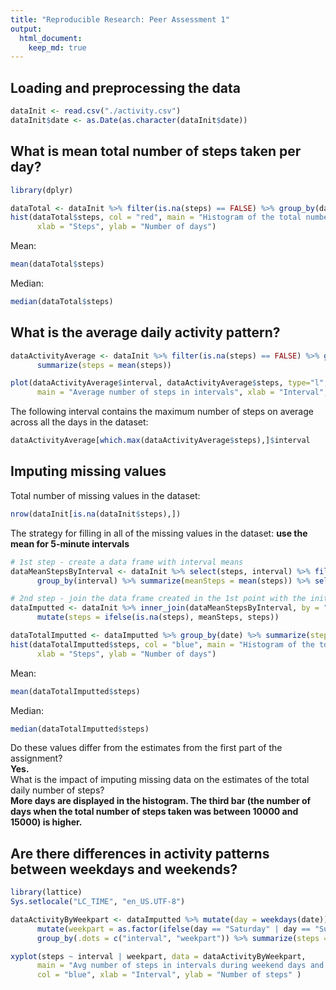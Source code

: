 ```yaml
---
title: "Reproducible Research: Peer Assessment 1"
output: 
  html_document:
    keep_md: true
---
```



## Loading and preprocessing the data
```r
dataInit <- read.csv("./activity.csv")
dataInit$date <- as.Date(as.character(dataInit$date))
```


## What is mean total number of steps taken per day?
```r
library(dplyr)

dataTotal <- dataInit %>% filter(is.na(steps) == FALSE) %>% group_by(date) %>% summarize(steps = sum(steps))
hist(dataTotal$steps, col = "red", main = "Histogram of the total number of steps taken each day (NAs excl)", 
      xlab = "Steps", ylab = "Number of days")
```

Mean:
```r
mean(dataTotal$steps)
```

Median:
```r
median(dataTotal$steps)
```


## What is the average daily activity pattern?
```r
dataActivityAverage <- dataInit %>% filter(is.na(steps) == FALSE) %>% group_by(interval) %>% 
      summarize(steps = mean(steps))

plot(dataActivityAverage$interval, dataActivityAverage$steps, type="l", col = "red", 
      main = "Average number of steps in intervals", xlab = "Interval", ylab = "Number of steps")
```

The following interval contains the maximum number of steps on average across all the days in the dataset:
```r
dataActivityAverage[which.max(dataActivityAverage$steps),]$interval
```


## Imputing missing values
  
Total number of missing values in the dataset:
```r
nrow(dataInit[is.na(dataInit$steps),])  
```
  
The strategy for filling in all of the missing values in the dataset: **use the mean for 5-minute intervals**
```r
# 1st step - create a data frame with interval means
dataMeanStepsByInterval <- dataInit %>% select(steps, interval) %>% filter(is.na(steps) == FALSE) %>% 
      group_by(interval) %>% summarize(meanSteps = mean(steps)) %>% select(meanSteps, interval)

# 2nd step - join the data frame created in the 1st point with the initial data frame and replace NAs in the steps columns
dataImputted <- dataInit %>% inner_join(dataMeanStepsByInterval, by = "interval") %>% 
      mutate(steps = ifelse(is.na(steps), meanSteps, steps))

dataTotalImputted <- dataImputted %>% group_by(date) %>% summarize(steps = sum(steps))
hist(dataTotalImputted$steps, col = "blue", main = "Histogram of the total number of steps taken each day (NAs replaced)",
      xlab = "Steps", ylab = "Number of days")
```
Mean:
```r
mean(dataTotalImputted$steps)
```

Median:
```r
median(dataTotalImputted$steps)
```
Do these values differ from the estimates from the first part of the assignment?  
**Yes.**  
What is the impact of imputing missing data on the estimates of the total daily number of steps?  
**More days are displayed in the histogram. The third bar (the number of days when the total number of steps taken was between 10000 and 15000) is higher.**  


## Are there differences in activity patterns between weekdays and weekends?
```r
library(lattice)
Sys.setlocale("LC_TIME", "en_US.UTF-8")

dataActivityByWeekpart <- dataImputted %>% mutate(day = weekdays(date)) %>% 
      mutate(weekpart = as.factor(ifelse(day == "Saturday" | day == "Sunday", "weekend", "weekday"))) %>% 
      group_by(.dots = c("interval", "weekpart")) %>% summarize(steps = mean(steps))

xyplot(steps ~ interval | weekpart, data = dataActivityByWeekpart, 
      main = "Avg number of steps in intervals during weekend days and weekdays", layout = c(1,2), type = "l", 
      col = "blue", xlab = "Interval", ylab = "Number of steps" )
```
